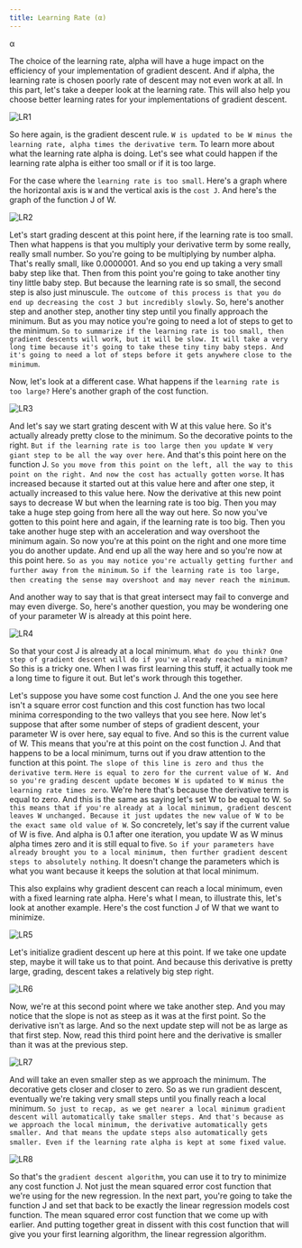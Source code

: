 ```yaml
---
title: Learning Rate (α)
---
```


&alpha;

The choice of the learning rate, alpha will have a huge impact on the efficiency of your implementation of gradient descent. And if alpha, the learning rate is chosen poorly rate of descent may not even work at all. In this part, let's take a deeper look at the learning rate. This will also help you choose better learning rates for your implementations of gradient descent. 

![LR1](/SL/GradientDescent/LR1.png)

So here again, is the gradient descent rule. `W is updated to be W minus the learning rate, alpha times the derivative term`. To learn more about what the learning rate alpha is doing. Let's see what could happen if the learning rate alpha is either too small or if it is too large. 

For the case where the `learning rate is too small`. Here's a graph where the horizontal axis is `W` and the vertical axis is the `cost J`. And here's the graph of the function J of W. 

![LR2](/SL/GradientDescent/LR2.png)

Let's start grading descent at this point here, if the learning rate is too small. Then what happens is that you multiply your derivative term by some really, really small number. So you're going to be multiplying by number alpha. That's really small, like 0.0000001. And so you end up taking a very small baby step like that. Then from this point you're going to take another tiny tiny little baby step. But because the learning rate is so small, the second step is also just minuscule. `The outcome of this process is that you do end up decreasing the cost J but incredibly slowly`. So, here's another step and another step, another tiny step until you finally approach the minimum. But as you may notice you're going to need a lot of steps to get to the minimum. `So to summarize if the learning rate is too small, then gradient descents will work, but it will be slow. It will take a very long time because it's going to take these tiny tiny baby steps. And it's going to need a lot of steps before it gets anywhere close to the minimum`.

Now, let's look at a different case. What happens if the `learning rate is too large?` Here's another graph of the cost function. 

![LR3](/SL/GradientDescent/LR3.png)

And let's say we start grating descent with W at this value here. So it's actually already pretty close to the minimum. So the decorative points to the right. `But if the learning rate is too large then you update W very giant step to be all the way over here`. And that's this point here on the function J. `So you move from this point on the left, all the way to this point on the right. And now the cost has actually gotten worse`. It has increased because it started out at this value here and after one step, it actually increased to this value here. Now the derivative at this new point says to decrease W but when the learning rate is too big. Then you may take a huge step going from here all the way out here. So now you've gotten to this point here and again, if the learning rate is too big. Then you take another huge step with an acceleration and way overshoot the minimum again. So now you're at this point on the right and one more time you do another update. And end up all the way here and so you're now at this point here. `So as you may notice you're actually getting further and further away from the minimum`. `So if the learning rate is too large, then creating the sense may overshoot and may never reach the minimum`. 

And another way to say that is that great intersect may fail to converge and may even diverge. So, here's another question, you may be wondering one of your parameter W is already at this point here. 

![LR4](/SL/GradientDescent/LR4.png)

So that your cost J is already at a local minimum. `What do you think? One step of gradient descent will do if you've already reached a minimum?` So this is a tricky one. When I was first learning this stuff, it actually took me a long time to figure it out. But let's work through this together. 

Let's suppose you have some cost function J. And the one you see here isn't a square error cost function and this cost function has two local minima corresponding to the two valleys that you see here. Now let's suppose that after some number of steps of gradient descent, your parameter W is over here, say equal to five. And so this is the current value of W. This means that you're at this point on the cost function J. And that happens to be a local minimum, turns out if you draw attention to the function at this point. `The slope of this line is zero and thus the derivative term`. `Here is equal to zero for the current value of W. And so you're grading descent update becomes W is updated to W minus the learning rate times zero`. We're here that's because the derivative term is equal to zero. And this is the same as saying let's set W to be equal to W. `So this means that if you're already at a local minimum, gradient descent leaves W unchanged. Because it just updates the new value of W to be the exact same old value of W`. So concretely, let's say if the current value of W is five. And alpha is 0.1 after one iteration, you update W as W minus alpha times zero and it is still equal to five. `So if your parameters have already brought you to a local minimum, then further gradient descent steps to absolutely nothing`. It doesn't change the parameters which is what you want because it keeps the solution at that local minimum. 

This also explains why gradient descent can reach a local minimum, even with a fixed learning rate alpha. Here's what I mean, to illustrate this, let's look at another example. Here's the cost function J of W that we want to minimize. 

![LR5](/SL/GradientDescent/LR5.png)

Let's initialize gradient descent up here at this point. If we take one update step, maybe it will take us to that point. And because this derivative is pretty large, grading, descent takes a relatively big step right. 

![LR6](/SL/GradientDescent/LR6.png)

Now, we're at this second point where we take another step. And you may notice that the slope is not as steep as it was at the first point. So the derivative isn't as large. And so the next update step will not be as large as that first step. Now, read this third point here and the derivative is smaller than it was at the previous step. 

![LR7](/SL/GradientDescent/LR7.png)

And will take an even smaller step as we approach the minimum. The decorative gets closer and closer to zero. So as we run gradient descent, eventually we're taking very small steps until you finally reach a local minimum. `So just to recap, as we get nearer a local minimum gradient descent will automatically take smaller steps. And that's because as we approach the local minimum, the derivative automatically gets smaller. And that means the update steps also automatically gets smaller. Even if the learning rate alpha is kept at some fixed value`.

![LR8](/SL/GradientDescent/LR8.png)

 So that's the `gradient descent algorithm`, you can use it to try to minimize any cost function J. Not just the mean squared error cost function that we're using for the new regression. In the next part, you're going to take the function J and set that back to be exactly the linear regression models cost function. The mean squared error cost function that we come up with earlier. And putting together great in dissent with this cost function that will give you your first learning algorithm, the linear regression algorithm.

